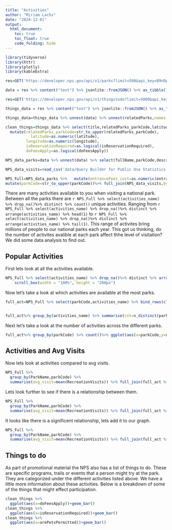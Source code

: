 ```yaml
---
title: "Activities"
author: "Miriam Lachs"
date: "2024-12-01"
output: 
  html_document:
    toc: true
    toc_float: true
    code_folding: hide
---
```



```r
library(tidyverse)
library(httr)
library(plotly)
library(kableExtra)
```


```r
res=GET('https://developer.nps.gov/api/v1/parks?limit=500&api_key=B9nDpbkbrb3kSOjz6kXSxMJ3d6MSpUvt1QqYdeyn')

data = res %>% content("text") %>% jsonlite::fromJSON() %>% as_tibble()
```

```r
res=GET('https://developer.nps.gov/api/v1/thingstodo?limit=5000&api_key=B9nDpbkbrb3kSOjz6kXSxMJ3d6MSpUvt1QqYdeyn')

things_data = res %>% content("text") %>% jsonlite::fromJSON() %>% as_tibble()

things_data=things_data %>% unnest(data) %>% unnest(relatedParks,names_sep = "_") %>% unnest(activities,names_sep = "_")

clean_things=things_data %>% select(title,relatedParks_parkCode,latitude,longitude,isReservationRequired,arePetsPermittedWithRestrictions,activities_id,activities_name,doFeesApply,arePetsPermitted,season,timeOfDay) %>%
  mutate(relatedParks_parkCode=str_to_upper(relatedParks_parkCode),
           latitude=as.numeric(latitude),
         longitude=as.numeric(longitude),
         isReservationRequired=as.logical(isReservationRequired),
         doFeesApply=as.logical(doFeesApply))
```

```r
NPS_data_parks=data %>% unnest(data) %>% select(fullName,parkCode,description,latitude,longitude,activities,states,entranceFees,operatingHours,designation) %>% unnest(activities,names_sep = '_') %>% unnest(entranceFees,names_sep = '_') %>% unnest(operatingHours,names_sep = '_') 

NPS_data_visits=read_csv('data/Query Builder for Public Use Statistics (1979 - Last Calendar Year).csv')

NPS_Full=NPS_data_parks %>%   mutate(entranceFees_cost=as.numeric(entranceFees_cost)) %>% 
mutate(parkCode=str_to_upper(parkCode))%>% full_join(NPS_data_visits,by=join_by('parkCode'=='UnitCode'))
```

There are many activities available to you when visiting a national park. Between all the parks there are `r NPS_Full %>% select(activities_name) %>% drop_na()%>% distinct %>% count()` unique activities. Ranging from `r NPS_Full %>% select(activities_name) %>% drop_na()%>% distinct %>% arrange(activities_name) %>% head(1)` to `r NPS_Full %>% select(activities_name) %>% drop_na()%>% distinct %>% arrange(activities_name) %>% tail(1)`. This range of activites bring millions of people to our national parks each year. This got us thinking, do the number of activites avalible at each park affect thhe level of visitation? We did some data analysis to find out. 

## Popular Activities

First lets look at all the activities available. 

```r
NPS_Full %>% select(activities_name) %>% drop_na()%>% distinct %>% arrange(activities_name) %>% knitr::kable() %>% kable_styling() %>%
    scroll_box(width = "100%", height = "200px")
```

Now let's take a look at which activities are available at the most parks.
```r
full_act=NPS_Full %>% select(parkCode,activities_name) %>% bind_rows(clean_things %>% select(relatedParks_parkCode,activities_name) %>% mutate(parkCode=relatedParks_parkCode)) %>% select(parkCode,activities_name) %>% distinct() %>% drop_na()


full_act%>% group_by(activities_name) %>% summarise(cnt=n_distinct(parkCode)) %>% mutate(activities_name=fct_reorder(activities_name,desc(cnt))) %>% top_n(10) %>%  ggplot(aes(x=activities_name,y=cnt))+geom_col()+theme(axis.text.x = element_text(angle = 90, vjust = 0.5, hjust=1))
```

Next let's take a look at the number of activities across the different parks. 

```r


full_act%>% group_by(parkCode) %>% count()%>% ggplot(aes(x=parkCode,y=n))+geom_point()+theme(axis.text.x = element_text(angle = 90, vjust = 0.5, hjust=1))
```


## Activities and Avg Visits

Now lets look at activities compared to avg visits.

```r
NPS_Full %>%
  group_by(ParkName,parkCode) %>% 
  summarise(avg_visit=mean(RecreationVisits)) %>% full_join(full_act %>% group_by(parkCode) %>% count(),by='parkCode') %>% ggplot(aes(x=n,y=avg_visit))+geom_point()
```

Lets look further to see if there is a relationship between them.

```r

NPS_Full %>%
  group_by(ParkName,parkCode) %>% 
  summarise(avg_visit=mean(RecreationVisits)) %>% full_join(full_act %>% group_by(parkCode) %>% count(),by='parkCode')%>%   lm(avg_visit~ n,data=.) %>% broom::tidy()
```

It looks like there is a significent relationship, lets add it to our graph.

```r
NPS_Full %>%
  group_by(ParkName,parkCode) %>% 
  summarise(avg_visit=mean(RecreationVisits)) %>% full_join(full_act %>% group_by(parkCode) %>% count(),by='parkCode') %>% ggplot(aes(x=n,y=avg_visit))+geom_point()+stat_smooth(method = 'lm')
```

## Things to do 

As part of promotional material the NPS also has a list of things to do. These are specific programs, trails or events that a person might try at the park. They are categorized under the different activities listed above. We have a little more information about these activities. Below is a breakdown of some of the things that might effect participation.
```r

clean_things %>% 
  ggplot(aes(x=doFeesApply))+geom_bar()
clean_things %>% 
  ggplot(aes(x=isReservationRequired))+geom_bar()
clean_things %>% 
  ggplot(aes(x=arePetsPermitted))+geom_bar()

```

